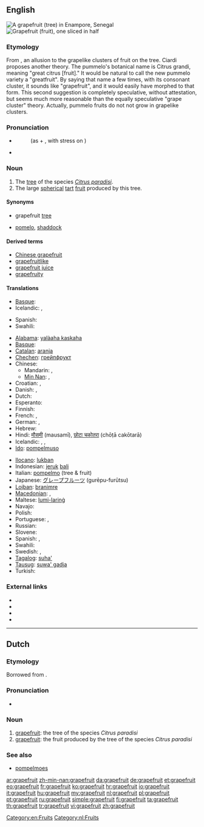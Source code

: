 {{also|Grapefruit}}
==English==
[[File:EnamporGrapefruit1.JPG|thumb|A grapefruit (tree) in Enampore, Senegal]]
[[File:Pomelos - Grapefruits.jpg|thumb|Grapefruit (fruit), one sliced in half]]

===Etymology===
From {{compound|grape|fruit}}, an allusion to the grapelike clusters of fruit on the tree. Ciardi proposes another theory. The pummelo's botanical name is Citrus grandi, meaning "great citrus [fruit]." It would be natural to call the new pummelo variety a "greatfruit". By saying that name a few times, with its consonant cluster, it sounds like "grapefruit", and it would easily have morphed to that form. This second suggestion is completely speculative, without attestation, but seems much more reasonable than the equally speculative "grape cluster" theory. Actually, pummelo fruits do not not grow in grapelike clusters.

===Pronunciation===
* {{a|US}} {{IPA|/ˈɡɹeɪp.fɹuːt/}}
*: (as {{term||grape}} + {{term||fruit}}, with stress on {{term||grape}})
* {{audio|en-us-grapefruit.ogg|Audio (US)}}

===Noun===
{{en-noun|pl2=grapefruit}}

# The [[tree]] of the species ''[[Citrus paradisi]]''.
# The large [[spherical]] [[tart]] [[fruit]] produced by this tree.

====Synonyms====
* {{sense|tree}} grapefruit [[tree]]
* {{sense|fruit}} [[pomelo]], [[shaddock]]

====Derived terms====
* [[Chinese grapefruit]]
* [[grapefruitlike]]
* [[grapefruit juice]]
* [[grapefruity]]

====Translations====
{{trans-top|tree}}
* [[Basque]]: {{t|eu|arabisagar arbola}}
* Icelandic: {{t|is|greipaldin|n}}, {{t|is|greipaldintré|n}}
{{trans-mid}}
* Spanish: {{t|es|árbol de toronja}}
* Swahili: {{t|sw|mbalungi}}
{{trans-bottom}}
{{trans-top|a large, round tart fruit}}
* [[Alabama]]: [[yalàaha kaskaha]]
* [[Basque]]: {{t|eu|arabisagar}}
* [[Catalan]]: [[aranja]] {{f}}
* [[Chechen]]: [[грейпфрукт]]
* Chinese:
** Mandarin: {{t-|cmn|柚子|tr=yòuzi|sc=Hani}}, {{t-|cmn|葡萄柚|tr=pútáo yóu|sc=Hani}}
** [[Min Nan]]: {{tø|nan|柚仔樹|tr=iū-á-chhiu|sc=Hans}}, {{tø|nan|葡萄柚|tr=phû-tô-iū|sc=Hans}}
* Croatian: {{t-|hr|grejpfrut|m|alt=grèjpfrut}}, {{t-|hr|limunika|f|alt=limùnika}}
* Danish: {{t|da|grapefrugt}}, {{t-|da|grape}}
* Dutch: {{t+|nl|grapefruit|m}}
* Esperanto: {{t+|eo|grapfrukto|xs=Esperanto}}
* Finnish: {{t+|fi|greippi}}
* French: {{t+|fr|pamplemousse|m}}, {{t+|fr|pomélo|m}}
* German: {{t+|de|Grapefruit|f}}, {{t+|de|Pampelmuse|f}}
* Hebrew: {{t+|he|אשכולית|f|alt=אֶשְׁכּוֹלִית|tr=eshkolít}}
* Hindi: [[मौसमी]] (mausamī), [[छोटा चकोतरा]] (chōṭā cakōtarā)
* Icelandic: {{t|is|greipaldin|n}}, {{t|is|greip|f}}, {{t|is|tröllaldin|n}}
* [[Ido]]: [[pompelmuso]]
{{trans-mid}}
* [[Ilocano]]: [[lukban]]
* Indonesian: [[jeruk]] [[bali]]
* Italian: [[pompelmo]] {{m}} (tree & fruit)
* Japanese: [[グレープフルーツ]] (gurēpu-furūtsu)
* [[Lojban]]: [[branimre]]
* [[Macedonian]]: {{t-|mk|грејпфрут|m|tr=gréjpfrut}},  {{t|mk|цитрон|m|tr=citrón}}
* Maltese: [[lumi-larinġ]]
* Navajo: {{tø|nv|chʼil łitsxooí ntsxaaígíí}}
* Polish: {{t+|pl|grejpfrut|m}}
* Portuguese: {{t+|pt|toranja|f}}, {{t+|pt|toronja|f}}
* Russian: {{t+|ru|грейпфрут|m|tr=gr'ejpfrút}}
* Slovene: {{t+|sl|grenivka|f}}
* Spanish: {{t-|es|toronja|f}}, {{t+|es|pomelo|m}}
* Swahili: {{t|sw|balungi}}
* Swedish: {{t-|sv|grape|c}}, {{t+|sv|grapefrukt|c}}
* [[Tagalog]]: [[suha']]
* [[Tausug]]: [[suwa' gadja]]
* Turkish: {{t+|tr|greyfurt}}
{{trans-bottom}}

===External links===
* {{projectlink|pedia}}
* {{projectlink|species|Citrus paradisi}}
* {{projectlink|commons|Category:Citrus paradisi}}
* {{projectlink|commons|Category:Grapefruits}}

[[Category:en:Fruits]]

----

==Dutch==
{{wikipedia|lang=nl}}

===Etymology===
Borrowed from {{etyl|en|nl}}.

===Pronunciation===
* {{audio|Nl-grapefruit.ogg|Audio}}

===Noun===
{{nl-noun|g=m|grapefruits|*}}

# [[#English|grapefruit]]: the tree of the species ''Citrus paradisi''
# [[#English|grapefruit]]: the fruit produced by the tree of the species ''Citrus paradisi''

===See also===
* [[pompelmoes]]

[[Category:nl:Fruits]]

[[ar:grapefruit]]
[[zh-min-nan:grapefruit]]
[[da:grapefruit]]
[[de:grapefruit]]
[[et:grapefruit]]
[[eo:grapefruit]]
[[fr:grapefruit]]
[[ko:grapefruit]]
[[hr:grapefruit]]
[[io:grapefruit]]
[[it:grapefruit]]
[[hu:grapefruit]]
[[my:grapefruit]]
[[nl:grapefruit]]
[[pl:grapefruit]]
[[pt:grapefruit]]
[[ru:grapefruit]]
[[simple:grapefruit]]
[[fi:grapefruit]]
[[ta:grapefruit]]
[[th:grapefruit]]
[[tr:grapefruit]]
[[vi:grapefruit]]
[[zh:grapefruit]]